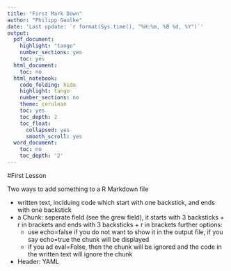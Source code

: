 ```yaml
---
title: "First Mark Down"
author: "Philipp Gaulke"
date: 'Last update: `r format(Sys.time(), "%H:%m, %B %d, %Y")`'
output:
  pdf_document:
    highlight: "tango"
    number_sections: yes
    toc: yes
  html_document:
    toc: no
  html_notebook:
    code_folding: hide
    highlight: tango
    number_sections: no
    theme: cerulean
    toc: yes
    toc_depth: 2
    toc_float:
      collapsed: yes
      smooth_scroll: yes
  word_document:
    toc: no
    toc_depth: '2'
---
```


#First Lesson

Two ways to add something to a R Markdown file 

* written text, inclduing code which start with one backstick, and ends with one backstick
* a Chunk: seperate field (see the grew field), it starts with 3 backsticks + r in brackets and ends with 3 backsticks + r in brackets
further options:
  + use echo=false if you do not want to show it in the output file, if you say echo=true the chunk will be displayed
  + if you ad eval=False, then the chunk will be ignored and the code in the written text will ignore the chunk


* Header: YAML

